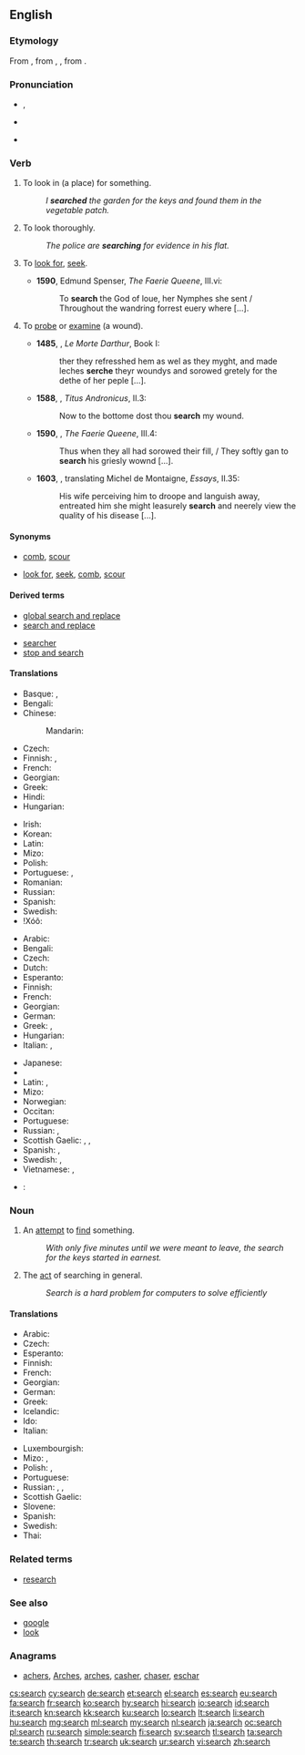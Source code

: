==English==
{{wikipedia}}

===Etymology===
From {{etyl|enm|en}} {{term|serchen|lang=enm}}, from {{etyl|xno|en}} {{term|sercher|lang=xno}}, {{etyl|fro|en}} {{term|cerchier||lang=fro}}, from {{etyl|la|en}} {{term|circare||lang=la}}.

===Pronunciation===
* {{a|UK}} {{IPA|/sɜː(ɹ)t͡ʃ/}}, {{X-SAMPA|/s3:(r\)tS/}}
* {{a|US}} {{IPA|/sɝt͡ʃ/}}
* {{audio|en-us-search.ogg|Audio (US)}}
*: {{rhymes|ɜː(r)tʃ}}

===Verb===
{{en-verb|search|es}}

# {{transitive}} To look in (a place) for something.
#: ''I '''searched''' the garden for the keys and found them in the vegetable patch.''
# {{intransitive|followed by "for"}} To look thoroughly.
#: ''The police are '''searching''' for evidence in his flat.''
# {{transitive|now|_|rare}} To [[look for]], [[seek]].
#* '''1590''', Edmund Spenser, ''The Faerie Queene'', III.vi:
#*: To '''search''' the God of loue, her Nymphes she sent / Throughout the wandring forrest euery where [...].
# {{transitive|obsolete}} To [[probe]] or [[examine]] (a wound).
#* '''1485''', {{w|Thomas Malory}}, ''Le Morte Darthur'', Book I:
#*: ther they refresshed hem as wel as they myght, and made leches '''serche''' theyr woundys and sorowed gretely for the dethe of her peple [...].
#* '''1588''', {{w|William Shakespeare}}, ''Titus Andronicus'', II.3:
#*: Now to the bottome dost thou '''search''' my wound.
#* '''1590''', {{w|Edmund Spenser}}, ''The Faerie Queene'', III.4:
#*: Thus when they all had sorowed their fill, / They softly gan to '''search''' his griesly wownd [...].
#* '''1603''', {{w|John Florio}}, translating Michel de Montaigne, ''Essays'', II.35:
#*: His wife perceiving him to droope and languish away, entreated him she might leasurely '''search''' and neerely view the quality of his disease [...].

====Synonyms====
* {{sense|transitive: look throughout (a place) for something}} [[comb]], [[scour]]
* {{sense|intransitive: look thoroughly}} [[look for]], [[seek]], [[comb]], [[scour]]

====Derived terms====
{{rel-top|terms derived from ''search (verb)''}}
* [[global search and replace]]
* [[search and replace]]
{{rel-mid}}
* [[searcher]]
* [[stop and search]]
{{rel-bottom}}

====Translations====
{{trans-top|to look throughout (a place) for something}}
* Basque: {{t+|eu|bilatu|xs=Basque}},  {{t+|eu|xerkatu|xs=Basque}}
* Bengali: {{t-|bn|খোঁজা|sc=Beng}}
* Chinese:
*: Mandarin: {{t|zh|搜索|sc=Hani}}
* Czech: {{t-|cs|prohledat}}
* Finnish: {{t+|fi|etsiä}},  {{t+|fi|tutkia}}
* French: {{t+|fr|fouiller}}
* Georgian: {{t|ka|ძებნა|sc=Geor|tr=jebna}}
* Greek: {{t+|el|ψάχνω|tr=psáchno|sc=Grek}}
* Hindi: {{t-|hi|खोजना|tr=khojanā|sc=Deva}}
* Hungarian: {{t+|hu|keres}}
{{trans-mid}}
* Irish: {{t-|ga|cuardaigh}}
* Korean: {{t+|ko|찾다|sc=Hang}}
* Latin: {{t-|la|scisco}}
* Mizo: {{tø|lus|zawng}}
* Polish: {{t+|pl|szukać}}
* Portuguese: {{t+|pt|buscar}}, {{t+|pt|procurar}}
* Romanian: {{t+|ro|căuta}}
* Russian: {{t+|ru|искать|tr=iskát'}}
* Spanish: {{t+|es|buscar}}
* Swedish: {{t-|sv|genomsöka}}
* !Xóõ: {{tø|nmn|!xáa}}
{{trans-bottom}}

{{trans-top|(followed by "for") to look thoroughly}}
* Arabic: {{t-|ar|دور|tr=dáwwara}}
* Bengali: {{t-|bn|খোঁজা|sc=Beng}}
* Czech: {{t+|cs|hledat}}
* Dutch: {{t+|nl|zoeken}}
* Esperanto: {{t+|eo|serĉi|xs=Esperanto}}
* Finnish: {{t+|fi|etsiä}}
* French: {{t+|fr|chercher}}
* Georgian: {{t|ka|ძებნა|sc=Geor|tr=jebna}}
* German: {{t+|de|suchen}}
* Greek: {{t+|el|αναζητώ|tr=anazitó|sc=Grek}}, {{t+|el|ερευνώ|tr=erevnó|sc=Grek}}
* Hungarian: {{t+|hu|nyomoz}}
* Italian: {{t-|it|buscare}}, {{t+|it|cercare}}
{{trans-mid}}
* Japanese: {{t-|ja|探す|tr=sagasu|sc=Jpan}}
* {{trreq|ko}}
* Latin: {{t-|la|quaero|alt=quaerō}}, {{t-|la|scisco}}
* Mizo: {{tø|lus|zawng}}
* Norwegian: {{t+|no|lete}}
* Occitan: {{t|oc|cercar}}
* Portuguese: {{t+|pt|procurar}}
* Russian: {{t+|ru|разыскивать|tr=razýskivat’}},  {{t+|ru|разыскать|tr=razyskát’}}
* Scottish Gaelic: {{t-|gd|lorg}}, {{t-|gd|sir}}, {{t-|gd|iarr}}
* Spanish: {{t+|es|buscar}}, {{t-|es|sondear buscando}}
* Swedish: {{t+|sv|söka}}, {{t+|sv|leta}}
* Vietnamese: {{t+|vi|tìm kiếm}}, {{t+|vi|tìm}}
{{trans-bottom}}

{{checktrans-top}}
* {{ttbc|pt}}: {{t+|pt|buscar}}
{{trans-bottom}}

===Noun===
{{en-noun|es}}

# An [[attempt]] to [[find]] something.
#: ''With only five minutes until we were meant to leave, the search for the keys started in earnest.''
# The [[act]] of searching in general.
#: ''Search is a hard problem for computers to solve efficiently''

====Translations====
{{trans-top}}
* Arabic: {{t-|ar|طلب|m|alt=طَلَب|tr=ṭálab}}
* Czech: {{t+|cs|hledání}}
* Esperanto: {{t-|eo|serĉo}}
* Finnish: {{t-|fi|etsintä}}
* French: {{t+|fr|recherche|f}}
* Georgian: {{t|ka|ძებნა|sc=Geor|tr=jebna}}
* German: {{t+|de|Suche|f}}
* Greek: {{t+|el|αναζήτηση|f|tr=anazítisi|sc=Grek}}
* Icelandic: {{t+|is|leit}}
* Ido: {{t+|io|sercho}}
* Italian: {{t+|it|cerca|f}}
{{trans-mid}}
* Luxembourgish: {{t-|lb|Sich|f}}
* Mizo: {{tø|lus|zawn}}, {{tø|lus|zawnna}}
* Polish: {{t+|pl|poszukiwanie|n}}, {{t+|pl|przeszukiwanie|n}}
* Portuguese: {{t+|pt|busca}}
* Russian: {{t+|ru|поиск|m|tr=póisk|sc=Cyrl}}, {{qualifier|search and seizure}} {{t+|ru|обыск|m|tr=óbysk|sc=Cyrl}}, {{qualifier|of a wanted criminal or a missing person}} {{t+|ru|розыск|m|tr=rózysk|sc=Cyrl}}
* Scottish Gaelic: {{t-|gd|sireadh|m}}
* Slovene: {{t-|sl|iskanje|n}}
* Spanish: {{t+|es|búsqueda|f}}
* Swedish: {{t+|sv|sökning|c}}
* Thai: {{t+|th|ค้นหา}}
{{trans-bottom}}

===Related terms===
* [[research]]

===See also===
* [[google]]
* [[look]]

===Anagrams===
* [[achers#English|achers]], [[Arches#English|Arches]], [[arches#English|arches]], [[casher#English|casher]], [[chaser#English|chaser]], [[eschar#English|eschar]]

[[cs:search]]
[[cy:search]]
[[de:search]]
[[et:search]]
[[el:search]]
[[es:search]]
[[eu:search]]
[[fa:search]]
[[fr:search]]
[[ko:search]]
[[hy:search]]
[[hi:search]]
[[io:search]]
[[id:search]]
[[it:search]]
[[kn:search]]
[[kk:search]]
[[ku:search]]
[[lo:search]]
[[lt:search]]
[[li:search]]
[[hu:search]]
[[mg:search]]
[[ml:search]]
[[my:search]]
[[nl:search]]
[[ja:search]]
[[oc:search]]
[[pl:search]]
[[ru:search]]
[[simple:search]]
[[fi:search]]
[[sv:search]]
[[tl:search]]
[[ta:search]]
[[te:search]]
[[th:search]]
[[tr:search]]
[[uk:search]]
[[ur:search]]
[[vi:search]]
[[zh:search]]